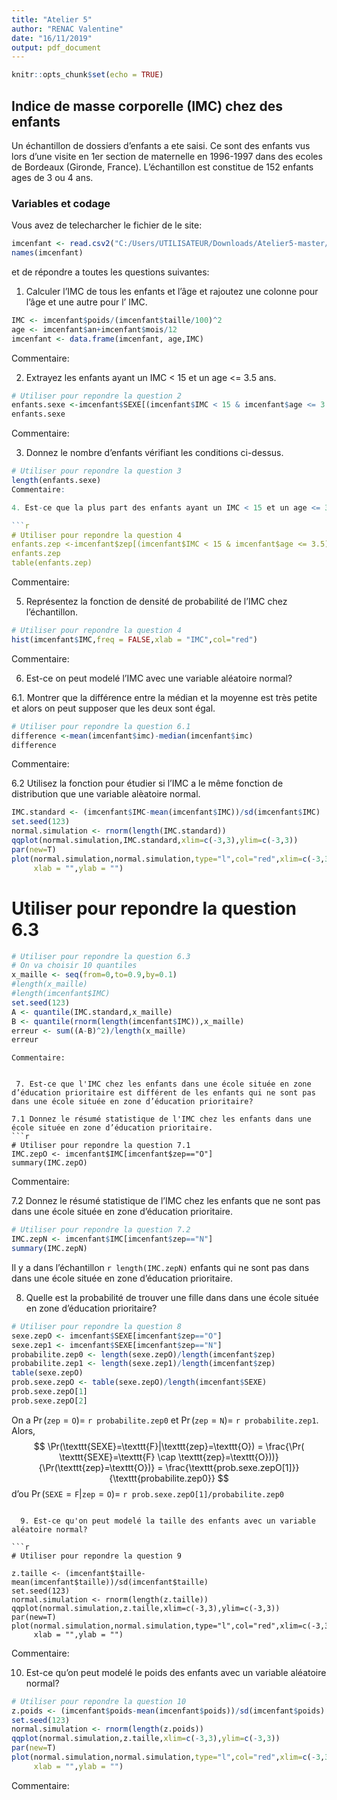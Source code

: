 ---
title: "Atelier 5"
author: "RENAC Valentine"
date: "16/11/2019"
output: pdf_document
---

```{r setup, include=FALSE}
knitr::opts_chunk$set(echo = TRUE)
```

## Indice de masse corporelle (IMC) chez des enfants

Un échantillon de dossiers d'enfants a ete saisi. Ce sont des enfants vus lors
d'une visite en 1er section de maternelle en 1996-1997 dans des ecoles de 
Bordeaux (Gironde, France). L’échantillon est constitue de 152 enfants ages de 3
ou 4 ans. 

### Variables et codage

\begin{tabular}{|l|c|c|}
\hline
Description & Unite ou Codage & Variable \\
\hline
Sexe & \texttt{F} pour fille ; \texttt{G} pour garcon & \texttt{SEXE} \\
\hline
Ecole située en zone d'education prioritaire & \texttt{O} pour oui; \texttt{N} pour non & \texttt{zep} \\
\hline
Poids & \texttt{Kg} (arrondi à 100g près) & \texttt{poids} \\
\hline
Âge à la date de la visite & Années & \texttt{an} \\
\hline
Âge à la date de la visite & Mois & \texttt{mois} \\
\hline
Taille & Cm  (arrondi à 0.5cm près) & \texttt{taille} \\
\hline
\end{tabular}

Vous avez de telecharcher le fichier \texttt{imcenfant.csv} de le site:

\url{https://github.com/afalco/Atelier5/}



```{r}
imcenfant <- read.csv2("C:/Users/UTILISATEUR/Downloads/Atelier5-master/Atelier5-master/imcenfant.csv")
names(imcenfant)
```

et de répondre a toutes les questions suivantes:


 1. Calculer l'IMC de tous les enfants et l'âge et rajoutez une colonne pour l'âge et une autre pour l' IMC.
 
```{r}
IMC <- imcenfant$poids/(imcenfant$taille/100)^2
age <- imcenfant$an+imcenfant$mois/12
imcenfant <- data.frame(imcenfant, age,IMC)
```

Commentaire:

 2. Extrayez les enfants ayant un IMC < 15 et un age <= 3.5 ans.

```{r}
# Utiliser pour repondre la question 2
enfants.sexe <-imcenfant$SEXE[(imcenfant$IMC < 15 & imcenfant$age <= 3.5)]
enfants.sexe
```

Commentaire:

 3. Donnez le nombre d'enfants vérifiant les conditions ci-dessus.
 
 ```{r}
# Utiliser pour repondre la question 3
length(enfants.sexe)
Commentaire:

 4. Est-ce que la plus part des enfants ayant un IMC < 15 et un age <= 3.5 ans sont dans une école située en zone d’éducation prioritaire?
 
```{r}
# Utiliser pour repondre la question 4
enfants.zep <-imcenfant$zep[(imcenfant$IMC < 15 & imcenfant$age <= 3.5)]
enfants.zep
table(enfants.zep)
```
 
 Commentaire:

 5. Représentez la fonction de densité de probabilité de l'IMC chez l'échantillon.

```{r}
# Utiliser pour repondre la question 4
hist(imcenfant$IMC,freq = FALSE,xlab = "IMC",col="red")
```
 
 Commentaire:


  6. Est-ce on peut modelé l'IMC avec une variable aléatoire normal?

6.1. Montrer que la différence entre la médian et la moyenne est très petite et alors on peut supposer que les deux sont égal.  
    
```{r}
# Utiliser pour repondre la question 6.1
difference <-mean(imcenfant$imc)-median(imcenfant$imc)
difference
```

 
Commentaire:


6.2 Utilisez la fonction \texttt{qqplot()} pour étudier si l'IMC a le même fonction de distribution que une variable alèatoire normal. 

  
```{r}
IMC.standard <- (imcenfant$IMC-mean(imcenfant$IMC))/sd(imcenfant$IMC)
set.seed(123)
normal.simulation <- rnorm(length(IMC.standard))
qqplot(normal.simulation,IMC.standard,xlim=c(-3,3),ylim=c(-3,3))
par(new=T)
plot(normal.simulation,normal.simulation,type="l",col="red",xlim=c(-3,3),ylim=c(-3,3),
     xlab = "",ylab = "")
```
  

# Utiliser pour repondre la question 6.3
```{r}
# Utiliser pour repondre la question 6.3
# On va choisir 10 quantiles
x_maille <- seq(from=0,to=0.9,by=0.1)
#length(x_maille)
#length(imcenfant$IMC)
set.seed(123)
A <- quantile(IMC.standard,x_maille)
B <- quantile(rnorm(length(imcenfant$IMC)),x_maille)
erreur <- sum((A-B)^2)/length(x_maille)
erreur
```


```
Commentaire:

 
 7. Est-ce que l'IMC chez les enfants dans une école située en zone d’éducation prioritaire est différent de les enfants qui ne sont pas dans une école située en zone d’éducation prioritaire?
 
7.1 Donnez le résumé statistique de l'IMC chez les enfants dans une école située en zone d’éducation prioritaire.
```{r}
# Utiliser pour repondre la question 7.1
IMC.zepO <- imcenfant$IMC[imcenfant$zep=="O"]
summary(IMC.zepO)
```



Commentaire:
 
7.2 Donnez le résumé statistique de l'IMC chez les enfants que ne sont pas dans une école située en zone d’éducation prioritaire. 
```{r}
# Utiliser pour repondre la question 7.2
IMC.zepN <- imcenfant$IMC[imcenfant$zep=="N"]
summary(IMC.zepN)
```
 Il y a dans l'échantillon `r length(IMC.zepN)` enfants qui ne sont pas dans dans une école située en zone d’éducation prioritaire.


 


  8. Quelle est la probabilité de trouver une fille dans dans une école située en zone d’éducation prioritaire?
  

```{r}
# Utiliser pour repondre la question 8
sexe.zepO <- imcenfant$SEXE[imcenfant$zep=="O"]
sexe.zep1 <- imcenfant$SEXE[imcenfant$zep=="N"]
probabilite.zep0 <- length(sexe.zepO)/length(imcenfant$zep)
probabilite.zep1 <- length(sexe.zep1)/length(imcenfant$zep)
table(sexe.zepO)
prob.sexe.zepO <- table(sexe.zepO)/length(imcenfant$SEXE)
prob.sexe.zepO[1]
prob.sexe.zepO[2]
```

On a $\Pr(\texttt{zep}=\texttt{O}) =$ `r probabilite.zep0` et $\Pr(\texttt{zep}=\texttt{N}) =$ `r probabilite.zep1`. 
Alors,
$$
\Pr(\texttt{SEXE}=\texttt{F}|\texttt{zep}=\texttt{O}) =
\frac{\Pr( \texttt{SEXE}=\texttt{F} \cap \texttt{zep}=\texttt{O}))}{\Pr(\texttt{zep}=\texttt{O})}
= \frac{\texttt{prob.sexe.zepO[1]}}{\texttt{probabilite.zep0}}
$$
d'ou
$\Pr(\texttt{SEXE}=\texttt{F}|\texttt{zep}=\texttt{O}) =$
`r prob.sexe.zepO[1]/probabilite.zep0`

```

  9. Est-ce qu'on peut modelé la taille des enfants avec un variable aléatoire normal?
  
```{r}
# Utiliser pour repondre la question 9

z.taille <- (imcenfant$taille-mean(imcenfant$taille))/sd(imcenfant$taille)
set.seed(123)
normal.simulation <- rnorm(length(z.taille))
qqplot(normal.simulation,z.taille,xlim=c(-3,3),ylim=c(-3,3))
par(new=T)
plot(normal.simulation,normal.simulation,type="l",col="red",xlim=c(-3,3),ylim=c(-3,3),
     xlab = "",ylab = "")
```

  
  Commentaire:
  
  10. Est-ce qu'on peut modelé le poids des enfants avec un variable aléatoire normal?


```{r}
# Utiliser pour repondre la question 10
z.poids <- (imcenfant$poids-mean(imcenfant$poids))/sd(imcenfant$poids)
set.seed(123)
normal.simulation <- rnorm(length(z.poids))
qqplot(normal.simulation,z.taille,xlim=c(-3,3),ylim=c(-3,3))
par(new=T)
plot(normal.simulation,normal.simulation,type="l",col="red",xlim=c(-3,3),ylim=c(-3,3),
     xlab = "",ylab = "")
```


  Commentaire: